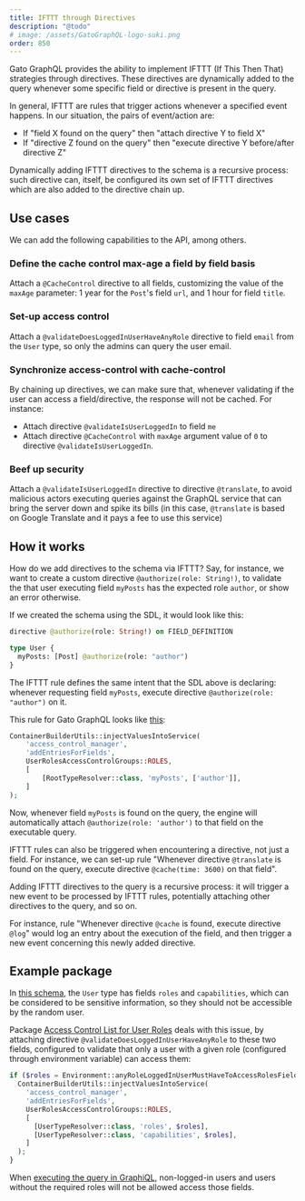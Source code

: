 ```yaml
---
title: IFTTT through Directives
description: "@todo"
# image: /assets/GatoGraphQL-logo-suki.png
order: 850
---
```


Gato GraphQL provides the ability to implement IFTTT (If This Then That) strategies through directives. These directives are dynamically added to the query whenever some specific field or directive is present in the query.

In general, IFTTT are rules that trigger actions whenever a specified event happens. In our situation, the pairs of event/action are:

- If "field X found on the query" then "attach directive Y to field X"
- If "directive Z found on the query" then "execute directive Y before/after directive Z"

Dynamically adding IFTTT directives to the schema is a recursive process: such directive can, itself, be configured its own set of IFTTT directives which are also added to the directive chain up.

## Use cases

We can add the following capabilities to the API, among others.

### Define the cache control max-age a field by field basis

Attach a `@CacheControl` directive to all fields, customizing the value of the `maxAge` parameter: 1 year for the `Post`'s field `url`, and 1 hour for field `title`.

### Set-up access control

Attach a `@validateDoesLoggedInUserHaveAnyRole` directive to field `email` from the `User` type, so only the admins can query the user email.

### Synchronize access-control with cache-control

By chaining up directives, we can make sure that, whenever validating if the user can access a field/directive, the response will not be cached. For instance:

- Attach directive `@validateIsUserLoggedIn` to field `me`
- Attach directive `@CacheControl` with `maxAge` argument value of `0` to directive `@validateIsUserLoggedIn`.

### Beef up security

Attach a `@validateIsUserLoggedIn` directive to directive `@translate`, to avoid malicious actors executing queries against the GraphQL service that can bring the server down and spike its bills (in this case, `@translate` is based on Google Translate and it pays a fee to use this service)

## How it works



How do we add directives to the schema via IFTTT? Say, for instance, we want to create a custom directive `@authorize(role: String!)`, to validate the that user executing field `myPosts` has the expected role `author`, or show an error otherwise.

If we created the schema using the SDL, it would look like this:

```graphql
directive @authorize(role: String!) on FIELD_DEFINITION

type User {
  myPosts: [Post] @authorize(role: "author")
}
```

The IFTTT rule defines the same intent that the SDL above is declaring: whenever requesting field `myPosts`, execute directive `@authorize(role: "author")` on it.

This rule for Gato GraphQL looks like [this](https://github.com/PoPSchema/user-roles-acl/blob/2c179ff6d7c88be2e63542fbad619963755fc566/src/Config/ServiceConfiguration.php#L51):

```php
ContainerBuilderUtils::injectValuesIntoService(
    'access_control_manager',
    'addEntriesForFields',
    UserRolesAccessControlGroups::ROLES,
    [
        [RootTypeResolver::class, 'myPosts', ['author']],
    ]
);
```

Now, whenever field `myPosts` is found on the query, the engine will automatically attach `@authorize(role: 'author')` to that field on the executable query.

IFTTT rules can also be triggered when encountering a directive, not just a field. For instance, we can set-up rule "Whenever directive `@translate` is found on the query, execute directive `@cache(time: 3600)` on that field".

Adding IFTTT directives to the query is a recursive process: it will trigger a new event to be processed by IFTTT rules, potentially attaching other directives to the query, and so on.

For instance, rule "Whenever directive `@cache` is found, execute directive `@log`" would log an entry about the execution of the field, and then trigger a new event concerning this newly added directive.

## Example package

In [this schema](https://newapi.getpop.org/graphql-interactive/), the `User` type has fields `roles` and `capabilities`, which can be considered to be sensitive information, so they should not be accessible by the random user.

Package [Access Control List for User Roles](https://github.com/GatoGraphQL/GatoGraphQL/tree/master/layers/Schema/packages/user-roles-acl) deals with this issue, by attaching directive `@validateDoesLoggedInUserHaveAnyRole` to these two fields, configured to validate that only a user with a given role (configured through environment variable) can access them:

```php
if ($roles = Environment::anyRoleLoggedInUserMustHaveToAccessRolesFields()) {
  ContainerBuilderUtils::injectValuesIntoService(
    'access_control_manager',
    'addEntriesForFields',
    UserRolesAccessControlGroups::ROLES,
    [
      [UserTypeResolver::class, 'roles', $roles],
      [UserTypeResolver::class, 'capabilities', $roles],
    ]
  );
}
```

When [executing the query in GraphiQL](https://newapi.getpop.org/graphiql/?query=query%20%7B%0A%20%20user(by:{id%3A1})%20%7B%0A%20%20%20%20name%0A%20%20%20%20capabilities%0A%20%20%20%20roles%20%7B%0A%20%20%20%20%20%20name%0A%20%20%20%20%7D%0A%20%20%7D%0A%7D), non-logged-in users and users without the required roles will not be allowed access those fields.
